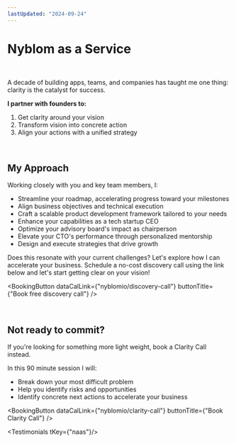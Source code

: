 ```yaml
---
lastUpdated: "2024-09-24"
---
```


# Nyblom as a Service

<br />

A decade of building apps, teams, and companies has taught me one thing: clarity is the catalyst for success.

**I partner with founders to:**

1. Get clarity around your vision
2. Transform vision into concrete action
3. Align your actions with a unified strategy

<br />

## My Approach

Working closely with you and key team members, I:

* Streamline your roadmap, accelerating progress toward your milestones
* Align business objectives and technical execution
* Craft a scalable product development framework tailored to your needs
* Enhance your capabilities as a tech startup CEO
* Optimize your advisory board's impact as chairperson
* Elevate your CTO's performance through personalized mentorship
* Design and execute strategies that drive growth

Does this resonate with your current challenges? Let's explore how I can accelerate your business. Schedule a no-cost discovery call using the link below and let's start getting clear on your vision!

<BookingButton dataCalLink={"nyblomio/discovery-call"} buttonTitle={"Book free discovery call"} />

<br />

## Not ready to commit?

If you're looking for something more light weight, book a <Link href="/clarity-call">Clarity Call</Link> instead. 

In this 90 minute session I will:

* Break down your most difficult problem
* Help you identify risks and opportunities
* Identify concrete next actions to accelerate your business

<BookingButton dataCalLink={"nyblomio/clarity-call"} buttonTitle={"Book Clarity Call"} />

<Testimonials tKey={"naas"}/>
